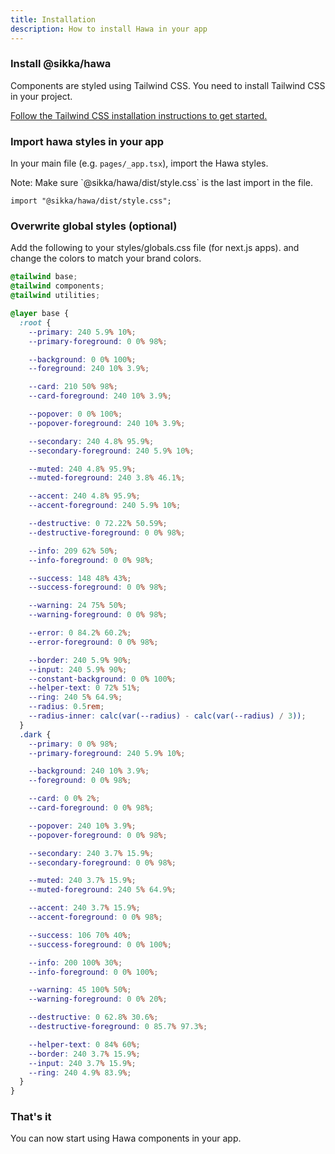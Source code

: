 ```yaml
---
title: Installation
description: How to install Hawa in your app
---
```


<Steps>

### Install @sikka/hawa

<div className="mt-10">
  <CodeBlock
    langauge="bash"
    tabs={[
      { title: "npm", code: "npm install @sikka/hawa" },
      { title: "yarn", code: "yarn add @sikka/hawa" },
      { title: "pnpm", code: "pnpm add @sikka/hawa" }
    ]}
  ></CodeBlock>
</div>

Components are styled using Tailwind CSS. You need to install Tailwind CSS in your project.

[Follow the Tailwind CSS installation instructions to get started.](https://tailwindcss.com/docs/installation)

### Import hawa styles in your app

In your main file (e.g. `pages/_app.tsx`), import the Hawa styles.

<Callout className="mt-4 border-red-400">
  Note: Make sure `@sikka/hawa/dist/style.css` is the last import in the file.
</Callout>

```tsx fileName="_app.tsx"
import "@sikka/hawa/dist/style.css";
```

### Overwrite global styles (optional)

Add the following to your styles/globals.css file (for next.js apps). and change the colors to match your brand colors.

```css fileName="globals.css"
@tailwind base;
@tailwind components;
@tailwind utilities;

@layer base {
  :root {
    --primary: 240 5.9% 10%;
    --primary-foreground: 0 0% 98%;

    --background: 0 0% 100%;
    --foreground: 240 10% 3.9%;

    --card: 210 50% 98%;
    --card-foreground: 240 10% 3.9%;

    --popover: 0 0% 100%;
    --popover-foreground: 240 10% 3.9%;

    --secondary: 240 4.8% 95.9%;
    --secondary-foreground: 240 5.9% 10%;

    --muted: 240 4.8% 95.9%;
    --muted-foreground: 240 3.8% 46.1%;

    --accent: 240 4.8% 95.9%;
    --accent-foreground: 240 5.9% 10%;

    --destructive: 0 72.22% 50.59%;
    --destructive-foreground: 0 0% 98%;

    --info: 209 62% 50%;
    --info-foreground: 0 0% 98%;

    --success: 148 48% 43%;
    --success-foreground: 0 0% 98%;

    --warning: 24 75% 50%;
    --warning-foreground: 0 0% 98%;

    --error: 0 84.2% 60.2%;
    --error-foreground: 0 0% 98%;

    --border: 240 5.9% 90%;
    --input: 240 5.9% 90%;
    --constant-background: 0 0% 100%;
    --helper-text: 0 72% 51%;
    --ring: 240 5% 64.9%;
    --radius: 0.5rem;
    --radius-inner: calc(var(--radius) - calc(var(--radius) / 3));
  }
  .dark {
    --primary: 0 0% 98%;
    --primary-foreground: 240 5.9% 10%;

    --background: 240 10% 3.9%;
    --foreground: 0 0% 98%;

    --card: 0 0% 2%;
    --card-foreground: 0 0% 98%;

    --popover: 240 10% 3.9%;
    --popover-foreground: 0 0% 98%;

    --secondary: 240 3.7% 15.9%;
    --secondary-foreground: 0 0% 98%;

    --muted: 240 3.7% 15.9%;
    --muted-foreground: 240 5% 64.9%;

    --accent: 240 3.7% 15.9%;
    --accent-foreground: 0 0% 98%;

    --success: 106 70% 40%;
    --success-foreground: 0 0% 100%;

    --info: 200 100% 30%;
    --info-foreground: 0 0% 100%;

    --warning: 45 100% 50%;
    --warning-foreground: 0 0% 20%;

    --destructive: 0 62.8% 30.6%;
    --destructive-foreground: 0 85.7% 97.3%;

    --helper-text: 0 84% 60%;
    --border: 240 3.7% 15.9%;
    --input: 240 3.7% 15.9%;
    --ring: 240 4.9% 83.9%;
  }
}
```

### That's it

You can now start using Hawa components in your app.

</Steps>
